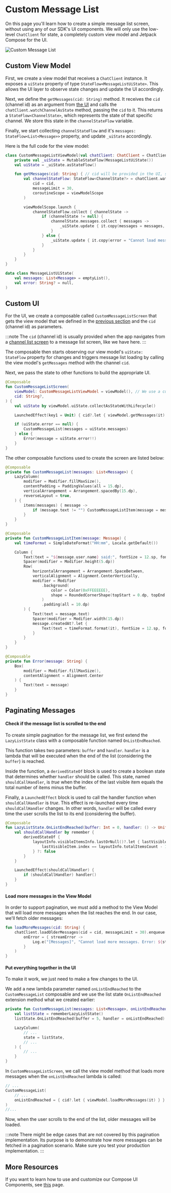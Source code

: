 # Custom Message List

On this page you'll learn how to create a simple message list screen, without using any of our SDK's UI components. We will only use the low-level `ChatClient` for state, a completely custom view model and Jetpack Compose for the UI.

![Custom Message List](../assets/cookbook_custom_message_list.png)

## Custom View Model

First, we create a view model that receives a `ChatClient` instance. It exposes a `uiState` property of type `StateFlow<MessageListUiState>`. This allows the UI layer to observe state changes and update the UI accordingly.

Next, we define the `getMessages(cid: String)` method. It receives the `cid` (channel id) as an argument from [the UI](#custom-ui) and calls the `chatClient.watchChannelAsState` method, passing the `cid` to it. This returns a `StateFlow<ChannelState>`, which represents the state of that specific channel. We store this state in the `channelStateFlow` variable.

Finally, we start collecting `channelStateFlow` and it's `messages: StateFlow<List<Message>>` property, and update `_uiState` accordingly.

Here is the full code for the view model:

```kotlin
class CustomMessageListViewModel(val chatClient: ChatClient = ChatClient.instance()) : ViewModel() {
    private val _uiState = MutableStateFlow(MessageListUiState())
    val uiState = _uiState.asStateFlow()

    fun getMessages(cid: String) { // cid will be provided in the UI, see section below
        val channelStateFlow: StateFlow<ChannelState?> = chatClient.watchChannelAsState(
            cid = cid,
            messageLimit = 30,
            coroutineScope = viewModelScope
        )

        viewModelScope.launch {
            channelStateFlow.collect { channelState ->
                if (channelState != null) {
                    channelState.messages.collect { messages ->
                        _uiState.update { it.copy(messages = messages, error = null) }
                    }
                } else {
                    _uiState.update { it.copy(error = "Cannot load messages") }
                }
            }
        }
    }
}

data class MessageListUiState(
    val messages: List<Message> = emptyList(),
    val error: String? = null,
)
```

## Custom UI

For the UI, we create a composable called `CustomMessageListScreen` that gets the view model that we defined in the [previous section](#custom-view-model) and the `cid` (channel id) as parameters.

:::note
The `cid` (channel id) is usually provided when the app navigates from a [channel list screen](02-custom-channel-list.mdx) to a message list screen, like we have here.
:::

The composable then starts observing our view model's `uiState: StateFlow` property for changes and triggers message list loading by calling the view model's `getMessages` method with the channel `cid`.

Next, we pass the state to other functions to build the appropriate UI.

```kotlin
@Composable
fun CustomMessageListScreen(
    viewModel: CustomMessageListViewModel = viewModel(), // We use a custom view model, see section above
    cid: String?,
) {
    val uiState by viewModel.uiState.collectAsStateWithLifecycle()

    LaunchedEffect(key1 = Unit) { cid?.let { viewModel.getMessages(it) } }

    if (uiState.error == null) {
        CustomMessageList(messages = uiState.messages)
    } else {
        Error(message = uiState.error!!)
    }
}
```

The other composable functions used to create the screen are listed below:
```kotlin
@Composable
private fun CustomMessageList(messages: List<Message>) {
    LazyColumn(
        modifier = Modifier.fillMaxSize(),
        contentPadding = PaddingValues(all = 15.dp),
        verticalArrangement = Arrangement.spacedBy(15.dp),
        reverseLayout = true,
    ) {
        items(messages) { message ->
            if (message.text != "") CustomMessageListItem(message = message)
        }
    }
}

@Composable
private fun CustomMessageListItem(message: Message) {
    val timeFormat = SimpleDateFormat("HH:mm", Locale.getDefault())

    Column {
        Text(text = "${message.user.name} said:", fontSize = 12.sp, fontWeight = FontWeight.Light)
        Spacer(modifier = Modifier.height(5.dp))
        Row(
            horizontalArrangement = Arrangement.SpaceBetween,
            verticalAlignment = Alignment.CenterVertically,
            modifier = Modifier
                .background(
                    color = Color(0xFFEEEEEE),
                    shape = RoundedCornerShape(topStart = 0.dp, topEnd = 10.dp, bottomEnd = 10.dp, bottomStart = 10.dp)
                )
                .padding(all = 10.dp)
        ) {
            Text(text = message.text)
            Spacer(modifier = Modifier.width(15.dp))
            message.createdAt?.let {
                Text(text = timeFormat.format(it), fontSize = 12.sp, fontWeight = FontWeight.Light)
            }
        }
    }
}

@Composable
private fun Error(message: String) {
    Box(
        modifier = Modifier.fillMaxSize(),
        contentAlignment = Alignment.Center
    ) {
        Text(text = message)
    }
}
```

## Paginating Messages

#### Check if the message list is scrolled to the end 

To create simple pagination for the message list, we first extend the `LazyListState` class with a composable function named `OnListEndReached`.

This function takes two parameters: `buffer` and `handler`. `handler` is a lambda that will be executed when the end of the list (considering the `buffer`) is reached.

Inside the function, a `derivedStateOf` block is used to create a boolean state that determines whether `handler` should be called. This state, named `shouldCallHandler`, is _true_ when the index of the last visible item equals the total number of items minus the buffer.

Finally, a `LaunchedEffect` block is used to call the handler function when `shouldCallHandler` is _true_. This effect is re-launched every time `shouldCallHandler` changes. In other words, `handler` will be called every time the user scrolls the list to its end (considering the buffer).

```kotlin
@Composable
fun LazyListState.OnListEndReached(buffer: Int = 0, handler: () -> Unit) {
    val shouldCallHandler by remember {
        derivedStateOf {
            layoutInfo.visibleItemsInfo.lastOrNull()?.let { lastVisibleItem ->
                lastVisibleItem.index == layoutInfo.totalItemsCount - 1 - buffer
            } ?: false
        }
    }

    LaunchedEffect(shouldCallHandler) {
        if (shouldCallHandler) handler()
    }
}
```

#### Load more messages in the View Model

In order to support pagination, we must add a method to the View Model that will load more messages when the list reaches the end. In our case, we'll fetch older messages:

```kotlin
fun loadMoreMessages(cid: String) {
    chatClient.loadOlderMessages(cid = cid, messageLimit = 30).enqueue(
        onError = { streamError ->
            Log.e("[Messages]", "Cannot load more messages. Error: ${streamError.message}")
        }
    )   
}
```

#### Put everything together in the UI

To make it work, we just need to make a few changes to the UI.

We add a new lambda parameter named `onListEndReached` to the `CustomMessageList` composable and we use the list state `OnListEndReached` extension method what we created earlier:

```kotlin
private fun CustomMessageList(messages: List<Message>, onListEndReached: () -> Unit) {
    val listState = rememberLazyListState()
    listState.OnListEndReached(buffer = 5, handler = onListEndReached)

    LazyColumn(
        // ...
        state = listState,
        // ...
    ) {
        // ...
    }
}
```

In `CustomMessageListScreen`, we call the view model method that loads more messages when the `onListEndReached` lambda is called:

```kotlin
// ...
CustomMessageList(
    // ...
    onListEndReached = { cid?.let { viewModel.loadMoreMessages(it) } }
)
//...
```

Now, when the user scrolls to the end of the list, older messages will be loaded.

:::note
There might be edge cases that are not covered by this pagination implementation. Its purpose is to demonstrate how more messages can be fetched in a pagination scenario. Make sure you test your production implementation.
:::

## More Resources
<!-- TODO link to State plugin (explain watchChannelAsState) -->

If you want to learn how to use and customize our Compose UI Components, see [this](../compose/overview.mdx) page.